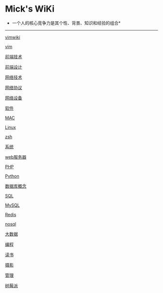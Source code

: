 =Mick's WiKi=

*一个人的核心竞争力是其个性、背景、知识和经验的组合*
----

[[vim/vimwiki|vimwiki]]

[[vim/vim|vim]]

[[frontend/tech/index|前端技术]]

[[frontend/design/index|前端设计]]

[[network/tech/index|网络技术]]

[[network/protocol/index|网络协议]]

[[network/devices/index|网络设备]]

[[software/index|软件]]

[[os/mac/index|MAC]]

[[os/linux/index|Linux]]

[[os/shell/zsh|zsh]]

[[backend/system/index|系统]]

[[backend/webserver/index|web服务器]]

[[backend/language/php/index|PHP]]

[[backend/language/python/index|Python]]

[[backend/db/concept/index|数据库概念]]

[[backend/db/sql/index|SQL]]

[[backend/db/mysql/index|MySQL]]

[[backend/db/redis/index|Redis]]

[[backend/db/nosql|nosql]]

[[backend/db/bigdata/index|大数据]]

[[program/index|编程]]

[[reading/index|读书]]

[[photo/index|摄影]]

[[manage/index|管理]]

[[raspberry|树莓派]]
